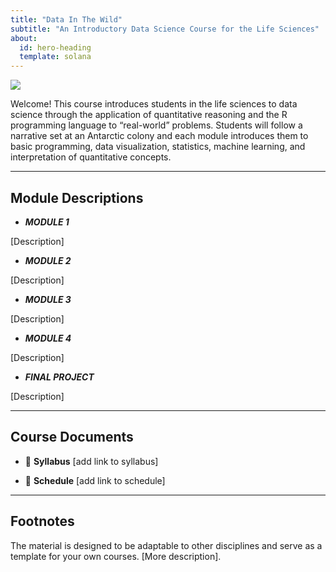 ```yaml
---
title: "Data In The Wild"
subtitle: "An Introductory Data Science Course for the Life Sciences"
about:
  id: hero-heading
  template: solana
---
```


![](images/penguins.jpg)

Welcome! This course introduces students in the life sciences to data science through the application of quantitative reasoning and the R programming language to "real-world" problems. Students will follow a narrative set at an Antarctic colony and each module introduces them to basic programming, data visualization, statistics, machine learning, and interpretation of quantitative concepts.

------------------------------------------------------------------------

## Module Descriptions

-   ***MODULE 1***

\[Description\]

-   ***MODULE 2***

\[Description\]

-   ***MODULE 3***

\[Description\]

-   ***MODULE 4***

\[Description\]

-   ***FINAL PROJECT***

\[Description\]

------------------------------------------------------------------------

## Course Documents

-   📜 **Syllabus** \[add link to syllabus\]

-   📆 **Schedule** \[add link to schedule\]

------------------------------------------------------------------------

## Footnotes

The material is designed to be adaptable to other disciplines and serve as a template for your own courses. \[More description\].
